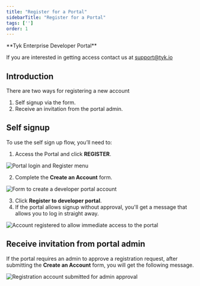 ```yaml
---
title: "Register for a Portal"
sidebarTitle: "Register for a Portal"
tags: ['']
order: 1
---
```



<Note>
**Tyk Enterprise Developer Portal**

If you are interested in getting access contact us at [support@tyk.io](<mailto:support@tyk.io?subject=Tyk Enterprise Portal Beta>)
</Note>


## Introduction

There are two ways for registering a new account
1. Self signup via the form.
2. Receive an invitation from the portal admin.

## Self signup

To use the self sign up flow, you’ll need to:
1. Access the Portal and click **REGISTER**.

<img src="/img/dashboard/portal-management/enterprise-portal/portal-login.png" alt="Portal login and Register menu" />

2. Complete the **Create an Account** form.

<img src="/img/dashboard/portal-management/enterprise-portal/create-account.png" alt="Form to create a developer portal account" />

3. Click **Register to developer portal**.
4. If the portal allows signup without approval, you'll get a message that allows you to log in straight away.

<img src="/img/dashboard/portal-management/enterprise-portal/account-registered.png" alt="Account registered to allow immediate access to the portal" />

## Receive invitation from portal admin

If the portal requires an admin to approve a registration request, after submitting the **Create an Account** form, you will get the following message.

<img src="/img/dashboard/portal-management/enterprise-portal/account-email-popup.png" alt="Registration account submitted for admin approval" />
